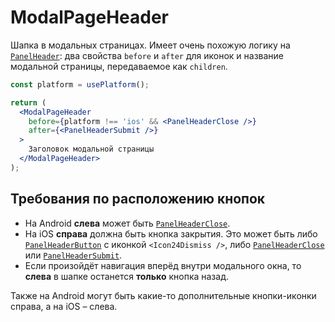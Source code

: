 <Overview>

# ModalPageHeader

Шапка в модальных страницах.
Имеет очень похожую логику на [`PanelHeader`](/components/panel-header): два свойства `before` и `after` для иконок и
название модальной страницы, передаваемое как `children`.

</Overview>


<Playground Wrapper={BlockWrapper}>

```jsx
const platform = usePlatform();

return (
  <ModalPageHeader
    before={platform !== 'ios' && <PanelHeaderClose />}
    after={<PanelHeaderSubmit />}
  >
    Заголовок модальной страницы
  </ModalPageHeader>
);
```

</Playground>

## Требования по расположению кнопок

- На Android **слева** может быть [`PanelHeaderClose`](/components/panel-header-button#panelheaderclose).
- На iOS **справа** должна быть кнопка закрытия. Это может быть либо [`PanelHeaderButton`](/components/panel-header-button) с иконкой `<Icon24Dismiss />`, либо [`PanelHeaderClose`](/components/panel-header-button#panelheaderclose) или [`PanelHeaderSubmit`](/components/panel-header-button#panelheadersubmit).
- Если произойдёт навигация вперёд внутри модального окна, то **слева** в шапке останется **только** кнопка назад.

Также на Android могут быть какие-то дополнительные кнопки-иконки справа, а на iOS – слева.
